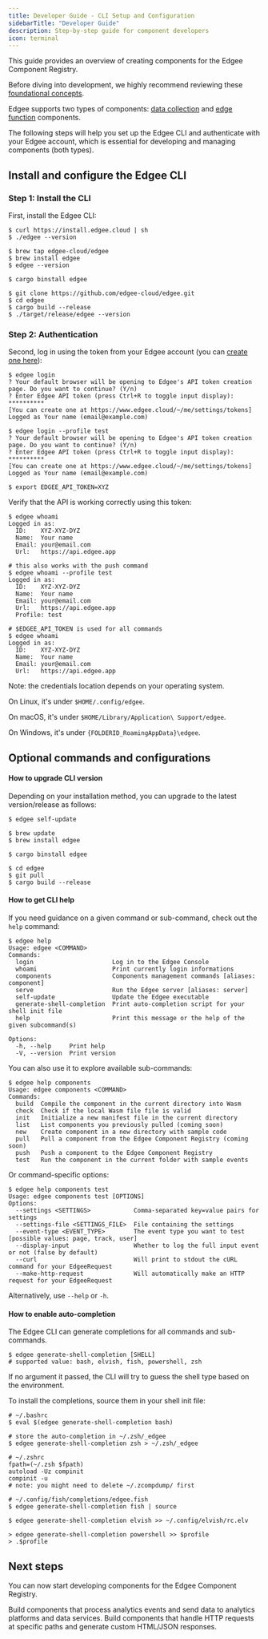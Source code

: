 ```yaml
---
title: Developer Guide - CLI Setup and Configuration
sidebarTitle: "Developer Guide"
description: Step-by-step guide for component developers
icon: terminal
---
```



<EdgeeSdk />

This guide provides an overview of creating components for the Edgee Component Registry.

Before diving into development, we highly recommend reviewing these [foundational concepts](./foundations).

Edgee supports two types of components: [data collection](/services/registry/developer-guide-data-collection)
and [edge function](/services/registry/developer-guide-edge-functions) components.

The following steps will help you set up the Edgee CLI and authenticate with your Edgee account,
which is essential for developing and managing components (both types).


## Install and configure the Edgee CLI

### Step 1: Install the CLI

First, install the Edgee CLI:

<CodeGroup>

```shell install script
$ curl https://install.edgee.cloud | sh
$ ./edgee --version
```

```shell homebrew
$ brew tap edgee-cloud/edgee
$ brew install edgee
$ edgee --version
```

```shell cargo binstall
$ cargo binstall edgee
```

```shell build from source (Rust)
$ git clone https://github.com/edgee-cloud/edgee.git
$ cd edgee
$ cargo build --release
$ ./target/release/edgee --version
```

</CodeGroup>

### Step 2: Authentication

Second, log in using the token from your Edgee account (you can [create one here](https://www.edgee.cloud/~/me/settings/tokens)):

<CodeGroup>

```shell Simple login
$ edgee login
? Your default browser will be opening to Edgee's API token creation page. Do you want to continue? (Y/n)
? Enter Edgee API token (press Ctrl+R to toggle input display): **********
[You can create one at https://www.edgee.cloud/~/me/settings/tokens]
Logged as Your name (email@example.com)
```

```shell Using profiles
$ edgee login --profile test
? Your default browser will be opening to Edgee's API token creation page. Do you want to continue? (Y/n)
? Enter Edgee API token (press Ctrl+R to toggle input display): **********
[You can create one at https://www.edgee.cloud/~/me/settings/tokens]
Logged as Your name (email@example.com)
```

```shell Using env variable
$ export EDGEE_API_TOKEN=XYZ
```

</CodeGroup>

Verify that the API is working correctly using this token:

<CodeGroup>

```shell Simple login
$ edgee whoami
Logged in as:
  ID:    XYZ-XYZ-DYZ
  Name:  Your name
  Email: your@email.com
  Url:   https://api.edgee.app
```

```shell Using profiles
# this also works with the push command
$ edgee whoami --profile test
Logged in as:
  ID:    XYZ-XYZ-DYZ
  Name:  Your name
  Email: your@email.com
  Url:   https://api.edgee.app
  Profile: test
```

```shell Using env variable
# $EDGEE_API_TOKEN is used for all commands
$ edgee whoami
Logged in as:
  ID:    XYZ-XYZ-DYZ
  Name:  Your name
  Email: your@email.com
  Url:   https://api.edgee.app
```

</CodeGroup>

<Note>
  Note: the credentials location depends on your operating system.

  On Linux, it's under `$HOME/.config/edgee`.

  On macOS, it's under `$HOME/Library/Application\ Support/edgee`.

  On Windows, it's under `{FOLDERID_RoamingAppData}\edgee`.
</Note>

## Optional commands and configurations

#### How to upgrade CLI version

Depending on your installation method, you can upgrade to the latest version/release as follows:

<CodeGroup>

```shell install script
$ edgee self-update
```

```shell homebrew
$ brew update
$ brew install edgee
```

```shell cargo binstall
$ cargo binstall edgee
```

```shell build from source (Rust)
$ cd edgee
$ git pull
$ cargo build --release
```

</CodeGroup>

#### How to get CLI help

If you need guidance on a given command or sub-command, check out the `help` command:

```shell
$ edgee help
Usage: edgee <COMMAND>
Commands:
  login                      Log in to the Edgee Console
  whoami                     Print currently login informations
  components                 Components management commands [aliases: component]
  serve                      Run the Edgee server [aliases: server]
  self-update                Update the Edgee executable
  generate-shell-completion  Print auto-completion script for your shell init file
  help                       Print this message or the help of the given subcommand(s)

Options:
  -h, --help     Print help
  -V, --version  Print version
```

You can also use it to explore available sub-commands:

```shell
$ edgee help components
Usage: edgee components <COMMAND>
Commands:
  build  Compile the component in the current directory into Wasm
  check  Check if the local Wasm file file is valid
  init   Initialize a new manifest file in the current directory
  list   List components you previously pulled (coming soon)
  new    Create component in a new directory with sample code
  pull   Pull a component from the Edgee Component Registry (coming soon)
  push   Push a component to the Edgee Component Registry
  test   Run the component in the current folder with sample events
```

Or command-specific options:

```shell
$ edgee help components test
Usage: edgee components test [OPTIONS]
Options:
  --settings <SETTINGS>            Comma-separated key=value pairs for settings
  --settings-file <SETTINGS_FILE>  File containing the settings
  --event-type <EVENT_TYPE>        The event type you want to test [possible values: page, track, user]
  --display-input                  Whether to log the full input event or not (false by default)
  --curl                           Will print to stdout the cURL command for your EdgeeRequest
  --make-http-request              Will automatically make an HTTP request for your EdgeeRequest
```

Alternatively, use `--help` or `-h`.

#### How to enable auto-completion

The Edgee CLI can generate completions for all commands and sub-commands.

```shell
$ edgee generate-shell-completion [SHELL]
# supported value: bash, elvish, fish, powershell, zsh
```

If no argument it passed, the CLI will try to guess the shell type based on the environment.

To install the completions, source them in your shell init file:

<CodeGroup>

```shell bash
# ~/.bashrc
$ eval $(edgee generate-shell-completion bash)
```

```shell zsh
# store the auto-completion in ~/.zsh/_edgee
$ edgee generate-shell-completion zsh > ~/.zsh/_edgee

# ~/.zshrc
fpath=(~/.zsh $fpath)
autoload -Uz compinit
compinit -u
# note: you might need to delete ~/.zcompdump/ first
```

```shell fish
# ~/.config/fish/completions/edgee.fish
$ edgee generate-shell-completion fish | source
```

```shell elvish
$ edgee generate-shell-completion elvish >> ~/.config/elvish/rc.elv
```

```shell powershell
> edgee generate-shell-completion powershell >> $profile
> .$profile
```

</CodeGroup>

## Next steps

You can now start developing components for the Edgee Component Registry.

<CardGroup cols={2}>
  <Card
    title="Data Collection Components"
    icon="database"
    href="/services/registry/developer-guide-data-collection"
  >
    Build components that process analytics events and send data to analytics platforms and data services.
  </Card>
  <Card
    title="Edge Function Components"
    icon="bolt"
    href="/services/registry/developer-guide-edge-function"
  >
    Build components that handle HTTP requests at specific paths and generate custom HTML/JSON responses.
  </Card>
</CardGroup>